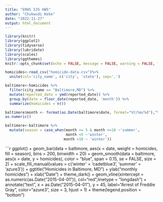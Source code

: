 ```yaml
---
title: "ERHS 535 HW5"
author: "Chukwudi Keke"
date: "2022-11-27"
output: html_document
---
```

```r
library(knitr)
library(ggplot2)
library(tidyverse)
library(lubridate)
library(scales)
library(ggthemes)
knitr::opts_chunk$set(echo = FALSE, message = FALSE, warning = FALSE, fig.width = 12, fig.height = 4, tidy = TRUE)
```

```r
homicides<-read_csv("homicide-data.csv")%>%
  unite(col='city_name', c('city', 'state'), sep=',') 
```

```r
baltimore<-homicides %>%
  filter(city_name == "Baltimore,MD") %>%
  mutate(reported_date = ymd(reported_date)) %>%
  group_by(date = floor_date(reported_date, 'month')) %>%
  summarize(homicides = n())
```

```r
baltimore$month <- format(as.Date(baltimore$date, format="%Y/%m/%d"),"%m") %>%
as.numeric()
```

```r
baltimore<-baltimore %>%
  mutate(season = case_when(month >= 5 & month <=10 ~'summer',
                            month <5 ~'winter',
                           month >10 ~ 'winter')) 
```

```r
ggplot() + 
  geom_bar(data = baltimore, aes(x = date, weight = homicides, fill = season), bins = 200, binwidth = 20) + 
  geom_smooth(data = baltimore, aes(x = date, y = homicides), 
              color = "blue", span = 0.15, se = FALSE, size = 2) + 
             scale_fill_manual(values = c('winter' = 'cadetblue3', 
                            'summer' = 'azure3')) +   ggtitle("Homicides in Baltimore, MD") + ylab("monthly homicides") + xlab("Date") + theme_dark() + 
  geom_vline(xintercept = as.numeric(as.Date("2015-04-01")), col="red",linetype = "longdash") + annotate("text", 
x = as.Date("2015-04-01"), y = 45, label="Arrest of \n Freddie Gray", color="azure3", size = 3, hjust = 1) + 
  theme(legend.position = "bottom")